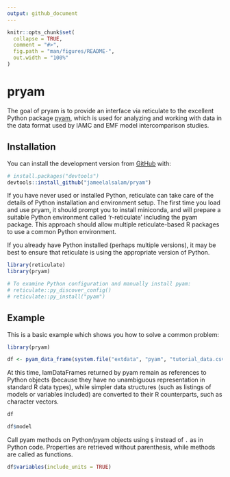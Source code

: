 ```yaml
---
output: github_document
---
```


<!-- README.md is generated from README.Rmd. Please edit that file -->

```r
knitr::opts_chunk$set(
  collapse = TRUE,
  comment = "#>",
  fig.path = "man/figures/README-",
  out.width = "100%"
)
```

# pryam

<!-- badges: start -->
<!-- badges: end -->

The goal of pryam is to provide an interface via reticulate to the excellent Python package [pyam](https://pyam-iamc.readthedocs.io/), which is used for analyzing and working with data in the data format used by IAMC and EMF model intercomparison studies. 

## Installation

You can install the development version from [GitHub](https://github.com/) with:

``` r
# install.packages("devtools")
devtools::install_github("jameelalsalam/pryam")
```

If you have never used or installed Python, reticulate can take care of the details of Python installation and environment setup. The first time you load and use pryam, it should prompt you to install miniconda, and will prepare a suitable Python environment called 'r-reticulate' including the pyam package. This approach should allow multiple reticulate-based R packages to use a common Python environment.

If you already have Python installed (perhaps multiple versions), it may be best to ensure that reticulate is using the appropriate version of Python.

```r
library(reticulate)
library(pryam)

# To examine Python configuration and manually install pyam:
# reticulate::py_discover_config()
# reticulate::py_install("pyam")
```


## Example

This is a basic example which shows you how to solve a common problem:

```r
library(pryam)

df <- pyam_data_frame(system.file("extdata", "pyam", "tutorial_data.csv", package = "pryam"))
```

At this time, IamDataFrames returned by pyam remain as references to Python objects (because they have no unambiguous representation in standard R data types), while simpler data structures (such as listings of models or variables included) are converted to their R counterparts, such as character vectors.

```r
df
```

```r
df$model
```

Call pyam methods on Python/pyam objects using `$` instead of `.` as in Python code. Properties are retrieved without parenthesis, while methods are called as functions.

```r
df$variables(include_units = TRUE)
```


